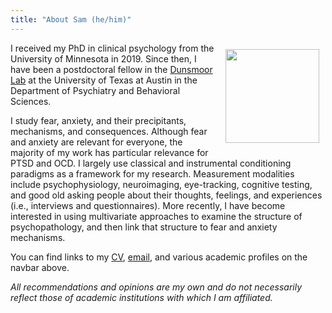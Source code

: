 ```yaml
---
title: "About Sam (he/him)"
---
```


<img src="images/frank%20and%20sam.jpg" align="right" width="150" height="150" style="padding: 10px"/> I received my PhD in clinical psychology from the University of Minnesota in 2019. Since then, I have been a postdoctoral fellow in the [Dunsmoor Lab](https://sites.utexas.edu/dunsmoorlab/) at the University of Texas at Austin in the Department of Psychiatry and Behavioral Sciences.

I study fear, anxiety, and their precipitants, mechanisms, and consequences. Although fear and anxiety are relevant for everyone, the majority of my work has particular relevance for PTSD and OCD. I largely use classical and instrumental conditioning paradigms as a framework for my research. Measurement modalities include psychophysiology, neuroimaging, eye-tracking, cognitive testing, and good old asking people about their thoughts, feelings, and experiences (i.e., interviews and questionnaires). More recently, I have become interested in using multivariate approaches to examine the structure of psychopathology, and then link that structure to fear and anxiety mechanisms.

You can find links to my [CV](https://docs.google.com/document/d/1SldleDb_AhA70YG2lC9bvojNgnqQXSPokj3dLNMhkGY/edit?usp=sharing), [email](mailto:<samuel.e.cooper@gmail.com>), and various academic profiles on the navbar above.

*All recommendations and opinions are my own and do not necessarily reflect those of academic institutions with which I am affiliated.*
